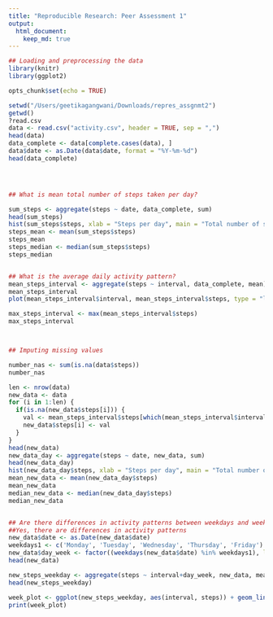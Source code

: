 ```yaml
---
title: "Reproducible Research: Peer Assessment 1"
output: 
  html_document:
    keep_md: true
---
```


```r
## Loading and preprocessing the data
library(knitr)
library(ggplot2)

opts_chunk$set(echo = TRUE)

setwd("/Users/geetikagangwani/Downloads/repres_assgnmt2")
getwd()
?read.csv
data <- read.csv("activity.csv", header = TRUE, sep = ",")
head(data)
data_complete <- data[complete.cases(data), ]
data$date <- as.Date(data$date, format = "%Y-%m-%d")
head(data_complete)




## What is mean total number of steps taken per day?

sum_steps <- aggregate(steps ~ date, data_complete, sum)
head(sum_steps)
hist(sum_steps$steps, xlab = "Steps per day", main = "Total number of steps per day")
steps_mean <- mean(sum_steps$steps)
steps_mean
steps_median <- median(sum_steps$steps)
steps_median


## What is the average daily activity pattern?
mean_steps_interval <- aggregate(steps ~ interval, data_complete, mean)
mean_steps_interval
plot(mean_steps_interval$interval, mean_steps_interval$steps, type = "l", xlab="Time Intervals", ylab="Average number of steps", main="Average number of steps by Interval")

max_steps_interval <- max(mean_steps_interval$steps)
max_steps_interval



## Imputing missing values

number_nas <- sum(is.na(data$steps))
number_nas

len <- nrow(data)
new_data <- data
for (i in 1:len) {
  if(is.na(new_data$steps[i])) {
    val <- mean_steps_interval$steps[which(mean_steps_interval$interval == new_data$interval[i])]
    new_data$steps[i] <- val
  }
}
head(new_data)
new_data_day <- aggregate(steps ~ date, new_data, sum)
head(new_data_day)
hist(new_data_day$steps, xlab = "Steps per day", main = "Total number of steps per day")
mean_new_data <- mean(new_data_day$steps)
mean_new_data
median_new_data <- median(new_data_day$steps)
median_new_data


## Are there differences in activity patterns between weekdays and weekends?
##Yes, there are differences in activity patterns
new_data$date <- as.Date(new_data$date)
weekdays1 <- c('Monday', 'Tuesday', 'Wednesday', 'Thursday', 'Friday')
new_data$day_week <- factor((weekdays(new_data$date) %in% weekdays1), labels = c('weekend', 'weekday'))
head(new_data)

new_steps_weekday <- aggregate(steps ~ interval+day_week, new_data, mean)
head(new_steps_weekday)

week_plot <- ggplot(new_steps_weekday, aes(interval, steps)) + geom_line(stat = "identity", aes(colour = day_week)) + facet_grid(day_week ~ ., scales="fixed", space="fixed") + labs(x="Interval", y=expression("No of Steps")) + ggtitle("No of steps Per Interval by day type")
print(week_plot)

```
